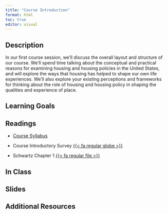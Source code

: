 ```yaml
---
title: "Course Introduction"
format: html
toc: true
editor: visual
---
```


## Description

In our first course session, we'll discuss the overall layout and structure of our course. We'll spend time talking about the conceptual and practical reasons for examining housing and housing policies in the United States, and will explore the ways that housing has helped to shape our own life experiences. We'll also explore your existing perceptions and frameworks for thinking about the role of housing and housing policy in shaping the qualities and experience of place.

## Learning Goals

## Readings

-   [Course Syllabus](../syllabus/index.qmd)

-   Course Introductory Survey [{{< fa regular globe >}}](https://forms.illinois.edu/sec/404416424)

-   Schwartz Chapter 1 [{{< fa regular file >}}]()

## In Class

## Slides

## Additional Resources
